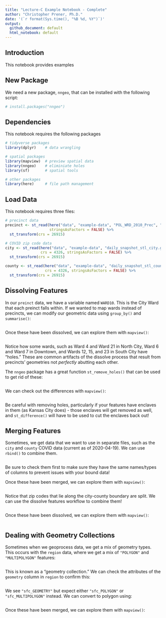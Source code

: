 ```yaml
---
title: "Lecture-C Example Notebook - Complete"
author: "Christopher Prener, Ph.D."
date: '(`r format(Sys.time(), "%B %d, %Y")`)'
output: 
  github_document: default
  html_notebook: default 
---
```


## Introduction
This notebook provides examples 

## New Package
We need a new package, `nngeo`, that can be installed with the following script:

```r
# install.packages("nngeo")
```

## Dependencies
This notebook requires the following packages

```r
# tidyverse packages
library(dplyr)    # data wrangling

# spatial packages
library(mapview)  # preview spatial data
library(nngeo)    # eliminiate holes
library(sf)       # spatial tools

# other packages
library(here)     # file path management
```

## Load Data
This notebook requires three files:

```r
# precinct data
precinct <- st_read(here("data", "example-data", "POL_WRD_2010_Prec", "POL_WRD_2010_Prec.shp"), 
                    stringsAsFactors = FALSE) %>%
  st_transform(crs = 26915)

# COVID zip code data
city <- st_read(here("data", "example-data", "daily_snapshot_stl_city.geojson"), 
                crs = 4326, stringsAsFactors = FALSE) %>%
  st_transform(crs = 26915)

county <- st_read(here("data", "example-data", "daily_snapshot_stl_county.geojson"), 
                  crs = 4326, stringsAsFactors = FALSE) %>%
  st_transform(crs = 26915)
```

## Dissolving Features
In our `preinct` data, we have a variable named `WARD10`. This is the City Ward that each preinct falls within. If we wanted to map wards instead of precincts, we can modify our geometric data using `group_by()` and `summarise()`:

```r

```

Once these have been dissolved, we can explore them with `mapview()`:

```r

```

Notice how some wards, such as Ward 4 and Ward 21 in North City, Ward 6 and Ward 7 in Downtown, and Wards 12, 15, and 23 in South City have "holes." These are common artifacts of the dissolve process that result from precincts' geometries not *perfectly* abutting each other.

The `nngeo` package has a great function `st_remove_holes()` that can be used to get rid of these:

```r

```

We can check out the differences with `mapview()`:

```r

```

Be careful with removing holes, particularly if your features have enclaves in them (as Kansas City does) - those enclaves will get removed as well, and `st_difference()` will have to be used to cut the enclaves back out!

## Merging Features
Sometimes, we get data that we want to use in separate files, such as the `city` and `county` COVID data (current as of 2020-04-19). We can use `rbind()` to combine them. 

```r

```

Be sure to check them first to make sure they have the same names/types of columns to prevent issues with your bound data!

Once these have been merged, we can explore them with `mapview()`:

```r

```

Notice that zip codes that lie along the city-county boundary are split. We can use the dissolve features workflow to combine them!

```r

```

Once these have been dissolved, we can explore them with `mapview()`:

```r

```

## Dealing with Geometry Collections
Sometimes when we geoprocess data, we get a mix of geometry types. This occurs with the `region` data, where we get a mix of `"POLYGON"` and `"MULTIPOLYGON"` features:

```r

```

This is known as a "geometry collection." We can check the attributes of the `geometry` column in `region` to confirm this:

```r

```

We see `"sfc_GEOMETRY"` but expect either `"sfc_POLYGON"` or `"sfc_MULTIPOLYGON"` instead. We can convert to polygon using:

```r

```

Once these have been merged, we can explore them with `mapview()`:

```r

```

